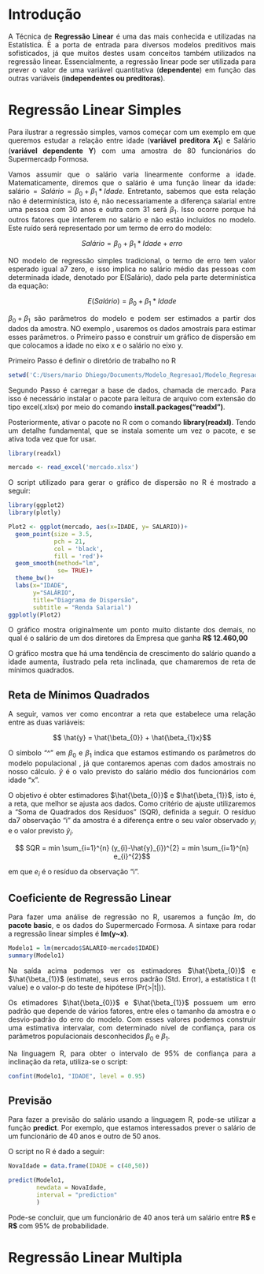 
```{=html}
<style>
body{text-align: justify}
</style>
```


::: progress
::: {.progress-bar style="width: 100%;"}
:::
:::

# Introdução

A Técnica de **Regressão Linear** é uma das mais conhecida e utilizadas na Estatística. È a porta de entrada para diversos modelos preditivos mais sofisticados, já que muitos destes usam conceitos também utilizados na regressão linear. Essencialmente, a regressão linear pode ser utilizada para prever o valor de uma variável quantitativa (**dependente**) em função das outras variáveis (**independentes ou preditoras**).


::: progress
::: {.progress-bar style="width: 100%;"}
:::
:::


# Regressão Linear Simples

Para ilustrar a regressão simples, vamos começar com um exemplo em que queremos estudar a relação entre idade (**variável preditora $X_{1}$**) e Salário (**variável dependente Y**) com uma amostra de 80 funcionários do Supermercadp Formosa.

Vamos assumir que o salário varia linearmente conforme a idade. Matematicamente, diremos que o salário é uma função linear da idade: salário = $Salário \ = \ \beta_{0}+\beta_{1}*Idade$. Entretanto, sabemos que esta relação não é determinística, isto é, não necessariamente a diferença salarial entre uma pessoa com 30 anos e outra com 31 será $\beta_{1}$. Isso ocorre porque há outros fatores que interferem no salário e não estão incluídos no modelo. Este ruído será representado por um termo de erro do modelo:

$$ Salário = \beta_{0} + \beta_{1} * Idade + erro$$

NO modelo de regressão simples tradicional, o termo de erro tem valor esperado igual a7 zero, e isso implica no salário médio das pessoas com determinada idade, denotado por E(Salário), dado pela parte determinística da equação:


$$ E(Salário) = \beta_{0} + \beta_{1} * Idade$$ 


$\beta_{0} + \beta_{1}$ são parâmetros do modelo e podem ser estimados a partir dos dados da amostra. NO exemplo , usaremos os dados amostrais para estimar esses parâmetros. o Primeiro passo e construir um gráfico de dispersão em que colocamos a idade no eixo x e o salário no eixo y. 


Primeiro Passo é definir o diretório de trabalho no R


```{r}
setwd('C:/Users/mario Dhiego/Documents/Modelo_Regresao1/Modelo_Regresao1')
```

Segundo Passo é carregar a base de dados, chamada de mercado. Para isso é necessário instalar o pacote para leitura de arquivo com extensão do tipo excel(.xlsx) por meio do comando **install.packages("readxl")**.

Posteriormente, ativar o pacote no R com o comando **library(readxl)**. Tendo um detalhe fundamental, que se instala somente um vez o pacote, e se ativa toda vez que for usar.


```{r base1}
library(readxl)

mercado <- read_excel('mercado.xlsx')

```


O script utilizado para gerar o gráfico de dispersão no R é mostrado a seguir:


```{r Dispersao1}
library(ggplot2)
library(plotly)

Plot2 <- ggplot(mercado, aes(x=IDADE, y= SALARIO))+
  geom_point(size = 3.5, 
             pch = 21, 
             col = 'black',
             fill = 'red')+
  geom_smooth(method="lm", 
              se= TRUE)+
  theme_bw()+
  labs(x="IDADE", 
       y="SALÁRIO", 
       title="Diagrama de Dispersão", 
       subtitle = "Renda Salarial")
ggplotly(Plot2)
```

O gráfico mostra originalmente um ponto muito distante dos demais, no qual é o salário de um dos diretores da Empresa que ganha **R$ 12.460,00**



O gráfico mostra que há uma tendência de crescimento do salário quando a idade aumenta, ilustrado pela reta inclinada, que chamaremos de reta de mínimos quadrados.


## Reta de Mínimos Quadrados

A seguir, vamos ver como encontrar a reta que estabelece uma relação entre as duas variáveis:

$$ \hat{y} = \hat{\beta_{0}} + \hat{\beta_{1}x}$$

O símbolo "^" em $\beta_{0}$ e $\beta_{1}$ indica que estamos estimando os parâmetros do modelo populacional , já que contaremos apenas com dados amostrais no nosso cálculo.  $\hat{y}$ é o valo previsto do salário médio dos funcionários com idade "x".

O objetivo é obter estimadores $\hat{\beta_{0}}$ e $\hat{\beta_{1}}$, isto é, a reta, que melhor se ajusta aos dados. Como critério de ajuste utilizaremos a "Soma de Quadrados dos Resíduos" (SQR), definida a seguir. O resíduo da7 observação "i" da amostra é a diferença entre o seu valor observado $y_{i}$ e o valor previsto $\hat{y}_{i}$.


$$ SQR = min \sum_{i=1}^{n} (y_{i}-\hat{y}_{i})^{2} = min \sum_{i=1}^{n} e_{i}^{2}$$

em que $e_{i}$ é o resíduo da observação "i".




## Coeficiente de Regressão Linear

Para fazer uma análise de regressão no R, usaremos a função *lm*, do **pacote basic**, e os dados do Supermercado Formosa. A sintaxe para rodar a regressão linear simples é **lm(y~x)**.



```{r}
Modelo1 = lm(mercado$SALARIO~mercado$IDADE)
summary(Modelo1)
```

Na saída acima podemos ver os estimadores $\hat{\beta_{0}}$ e $\hat{\beta_{1}}$ (estimate), seus erros padrão (Std. Error), a estatística t (t value) e o valor-p do teste de hipótese (Pr(>|t|)).

Os etimadores $\hat{\beta_{0}}$ e $\hat{\beta_{1}}$ possuem um erro padrão que depende de vários fatores, entre eles o tamanho da amostra e o desvio-padrão do erro do modelo. Com esses valores podemos construir uma estimativa intervalar, com determinado nível de confiança, para os parâmetros populacionais desconhecidos $\beta_{0}$ e $\beta_{1}$.

Na linguagem R, para obter o intervalo de 95\% de confiança para a inclinação da reta, utiliza-se o script:


```{r}
confint(Modelo1, "IDADE", level = 0.95)
```

## Previsão

Para fazer a previsão do salário usando a linguagem R, pode-se utilizar a função **predict**. Por exemplo, que estamos interessados prever o salário de um funcionário de 40 anos e outro de 50 anos. 

O script no R é dado a seguir: 



```{r}
NovaIdade = data.frame(IDADE = c(40,50))

predict(Modelo1, 
        newdata = NovaIdade, 
        interval = "prediction"
        )
```


Pode-se concluir, que um funcionário de 40 anos terá um salário entre **R$ ** e  **R$ ** com 95\% de probabilidade.











::: progress
::: {.progress-bar style="width: 100%;"}
:::
:::



# Regressão Linear Multipla


::: progress
::: {.progress-bar style="width: 100%;"}
:::
:::